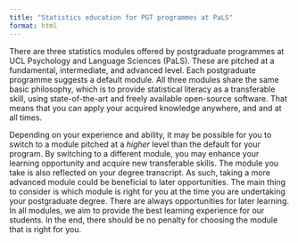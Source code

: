 ```yaml
---
title: "Statistics education for PGT programmes at PaLS"
format: html
---
```


There are three statistics modules offered by postgraduate programmes at UCL Psychology and Language Sciences (PaLS). These are pitched at a fundamental, intermediate, and advanced level. Each postgraduate programme suggests a default module. All three modules share the same basic philosophy, which is to provide statistical literacy as a transferable skill, using state-of-the-art and freely available open-source software. That means that you can apply your acquired knowledge anywhere, and and at all times.

Depending on your experience and ability, it may be possible for you to switch to a module pitched at a *higher* level than the default for your program. By switching to a different module, you may enhance your learning opportunity and acquire new transferable skills. The module you take is also reflected on your degree transcript. As such, taking a more advanced module could be beneficial to later opportunities. The main thing to consider is which module is right for you at the time you are undertaking your postgraduate degree. There are always opportunities for later learning. In all modules, we aim to provide the best learning experience for our students. In the end, there should be no penalty for choosing the module that is right for you.
